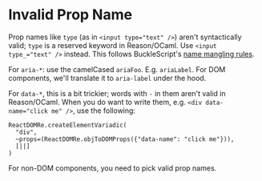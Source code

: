 # Invalid Prop Name

Prop names like `type` (as in `<input type="text" />`) aren't syntactically valid; `type` is a reserved keyword in Reason/OCaml. Use `<input type_="text" />` instead. This follows BuckleScript's [name mangling rules](/docs/reason-compiler/latest/object#Rename%20Fields).

For `aria-*`: use the camelCased `ariaFoo`. E.g. `ariaLabel`. For DOM components, we'll translate it to `aria-label` under the hood.

For `data-*`, this is a bit trickier; words with `-` in them aren't valid in Reason/OCaml. When you do want to write them, e.g. `<div data-name="click me" />`, use the following:

```reason
ReactDOMRe.createElementVariadic(
  "div",
  ~props=(ReactDOMRe.objToDOMProps({"data-name": "click me"})),
  [||]
)
```

For non-DOM components, you need to pick valid prop names.

